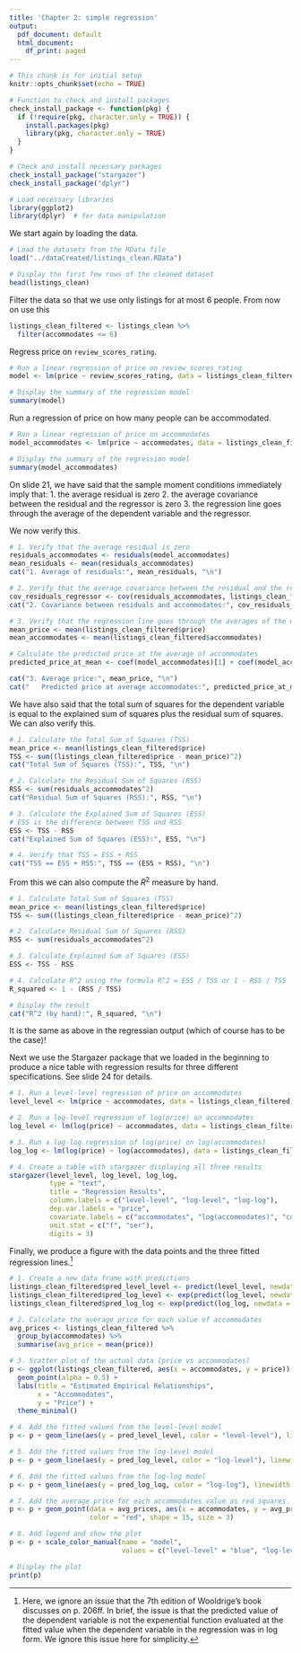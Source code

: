 ```yaml
---
title: 'Chapter 2: simple regression'
output:
  pdf_document: default
  html_document:
    df_print: paged
---
```


```r
# This chunk is for initial setup
knitr::opts_chunk$set(echo = TRUE)

# Function to check and install packages
check_install_package <- function(pkg) {
  if (!require(pkg, character.only = TRUE)) {
    install.packages(pkg)
    library(pkg, character.only = TRUE)
  }
}

# Check and install necessary packages
check_install_package("stargazer")
check_install_package("dplyr")

# Load necessary libraries
library(ggplot2)
library(dplyr)  # for data manipulation
```

We start again by loading the data.

```r
# Load the datasets from the RData file
load("../dataCreated/listings_clean.RData")

# Display the first few rows of the cleaned dataset
head(listings_clean)
```

Filter the data so that we use only listings for at most 6 people. From now on use this

```r
listings_clean_filtered <- listings_clean %>%
  filter(accommodates <= 6)
```

Regress price on `review_scores_rating`.

```r
# Run a linear regression of price on review_scores_rating
model <- lm(price ~ review_scores_rating, data = listings_clean_filtered)

# Display the summary of the regression model
summary(model)
```

Run a regression of price on how many people can be accommodated.

```r
# Run a linear regression of price on accommodates
model_accommodates <- lm(price ~ accommodates, data = listings_clean_filtered)

# Display the summary of the regression model
summary(model_accommodates)
```

On slide 21, we have said that the sample moment conditions immediately imply that:
1. the average residual is zero
2. the average covariance between the residual and the regressor is zero
3. the regression line goes through the average of the dependent variable and the regressor.

We now verify this.

```r
# 1. Verify that the average residual is zero
residuals_accommodates <- residuals(model_accommodates)
mean_residuals <- mean(residuals_accommodates)
cat("1. Average of residuals:", mean_residuals, "\n")

# 2. Verify that the average covariance between the residual and the regressor (accommodates) is zero
cov_residuals_regressor <- cov(residuals_accommodates, listings_clean_filtered$accommodates)
cat("2. Covariance between residuals and accommodates:", cov_residuals_regressor, "\n")

# 3. Verify that the regression line goes through the averages of the dependent variable and the regressor
mean_price <- mean(listings_clean_filtered$price)
mean_accommodates <- mean(listings_clean_filtered$accommodates)

# Calculate the predicted price at the average of accommodates
predicted_price_at_mean <- coef(model_accommodates)[1] + coef(model_accommodates)[2] * mean_accommodates

cat("3. Average price:", mean_price, "\n")
cat("   Predicted price at average accommodates:", predicted_price_at_mean, "\n")
```

We have also said that the total sum of squares for the dependent variable is equal to the explained sum of squares plus the residual sum of squares. We can also verify this.

```r
# 1. Calculate the Total Sum of Squares (TSS)
mean_price <- mean(listings_clean_filtered$price)
TSS <- sum((listings_clean_filtered$price - mean_price)^2)
cat("Total Sum of Squares (TSS):", TSS, "\n")

# 2. Calculate the Residual Sum of Squares (RSS)
RSS <- sum(residuals_accommodates^2)
cat("Residual Sum of Squares (RSS):", RSS, "\n")

# 3. Calculate the Explained Sum of Squares (ESS)
# ESS is the difference between TSS and RSS
ESS <- TSS - RSS
cat("Explained Sum of Squares (ESS):", ESS, "\n")

# 4. Verify that TSS = ESS + RSS
cat("TSS == ESS + RSS:", TSS == (ESS + RSS), "\n")
```

From this we can also compute the $R^2$ measure by hand.

```r
# 1. Calculate Total Sum of Squares (TSS)
mean_price <- mean(listings_clean_filtered$price)
TSS <- sum((listings_clean_filtered$price - mean_price)^2)

# 2. Calculate Residual Sum of Squares (RSS)
RSS <- sum(residuals_accommodates^2)

# 3. Calculate Explained Sum of Squares (ESS)
ESS <- TSS - RSS

# 4. Calculate R^2 using the formula R^2 = ESS / TSS or 1 - RSS / TSS
R_squared <- 1 - (RSS / TSS)

# Display the result
cat("R^2 (by hand):", R_squared, "\n")
```

It is the same as above in the regressian output (which of course has to be the case)!

Next we use the Stargazer package that we loaded in the beginning to produce a nice table with regression results for three different specifications. See slide 24 for details.

```r
# 1. Run a level-level regression of price on accommodates
level_level <- lm(price ~ accommodates, data = listings_clean_filtered)

# 2. Run a log-level regression of log(price) on accommodates
log_level <- lm(log(price) ~ accommodates, data = listings_clean_filtered)

# 3. Run a log-log regression of log(price) on log(accommodates)
log_log <- lm(log(price) ~ log(accommodates), data = listings_clean_filtered)

# 4. Create a table with stargazer displaying all three results
stargazer(level_level, log_level, log_log,
          type = "text",
          title = "Regression Results",
          column.labels = c("level-level", "log-level", "log-log"),
          dep.var.labels = "price",
          covariate.labels = c("accommodates", "log(accommodates)", "constant"),
          omit.stat = c("f", "ser"),
          digits = 3)
```

Finally, we produce a figure with the data points and the three fitted regression lines.^[Here, we ignore an issue that the 7th edition of Wooldrige's book discusses on p. 206ff. In brief, the issue is that the predicted value of the dependent variable is not the expenential function evaluated at the fitted value when the dependent variable in the regression was in log form. We ignore this issue here for simplicity.]

```r
# 1. Create a new data frame with predictions
listings_clean_filtered$pred_level_level <- predict(level_level, newdata = listings_clean_filtered)
listings_clean_filtered$pred_log_level <- exp(predict(log_level, newdata = listings_clean_filtered))
listings_clean_filtered$pred_log_log <- exp(predict(log_log, newdata = listings_clean_filtered))

# 2. Calculate the average price for each value of accommodates
avg_prices <- listings_clean_filtered %>%
  group_by(accommodates) %>%
  summarise(avg_price = mean(price))

# 3. Scatter plot of the actual data (price vs accommodates)
p <- ggplot(listings_clean_filtered, aes(x = accommodates, y = price)) +
  geom_point(alpha = 0.5) +
  labs(title = "Estimated Empirical Relationships",
       x = "Accommodates",
       y = "Price") +
  theme_minimal()

# 4. Add the fitted values from the level-level model
p <- p + geom_line(aes(y = pred_level_level, color = "level-level"), linewidth = 1)

# 5. Add the fitted values from the log-level model
p <- p + geom_line(aes(y = pred_log_level, color = "log-level"), linewidth = 1)

# 6. Add the fitted values from the log-log model
p <- p + geom_line(aes(y = pred_log_log, color = "log-log"), linewidth = 1)

# 7. Add the average price for each accommodates value as red squares
p <- p + geom_point(data = avg_prices, aes(x = accommodates, y = avg_price), 
                    color = "red", shape = 15, size = 3)

# 8. Add legend and show the plot
p <- p + scale_color_manual(name = "model",
                            values = c("level-level" = "blue", "log-level" = "green", "log-log" = "red"))

# Display the plot
print(p)

```



